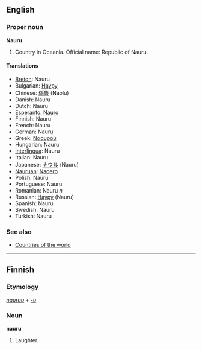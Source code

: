 ==English==

===Proper noun===
'''Nauru'''

# Country in Oceania. Official name: Republic of Nauru.

====Translations====
*[[Breton]]: Nauru
*Bulgarian: [[Науру]]
*Chinese: [[瑙鲁]] (Naolu)
*Danish: Nauru
*Dutch: Nauru
*[[Esperanto]]: [[Nauro]]
*Finnish: Nauru
*French: Nauru
*German: Nauru
*Greek: [[Ναουρού]]
*Hungarian: Nauru
*[[Interlingua]]: Nauru
*Italian: Nauru
*Japanese: [[ナウル]] (Nauru)
*[[Nauruan]]: [[Naoero]]
*Polish: Nauru
*Portuguese: Nauru
*Romanian: Nauru ''n''
*Russian: [[Науру]] (Nauru)
*Spanish: Nauru
*Swedish: Nauru
*Turkish: Nauru

===See also===
*[[Countries of the world]]

----

==Finnish==

===Etymology===
''[[nauraa]]'' + ''[[-u#Finnish|-u]]''

===Noun===
'''nauru'''

# Laughter.